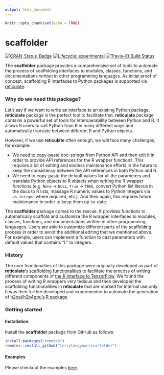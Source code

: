 ```yaml
---
output: html_document
---
```



```r
knitr::opts_chunk$set(echo = TRUE)
```

# scaffolder

[![CRAN_Status_Badge](http://www.r-pkg.org/badges/version/scaffolder)](https://cran.r-project.org/package=scaffolder)
[![Lifecycle: experimental](https://img.shields.io/badge/lifecycle-experimental-orange.svg)](https://www.tidyverse.org/lifecycle/#experimental)
[![Travis-CI Build
Status](https://travis-ci.org/terrytangyuan/scaffolder.svg?branch=master)](https://travis-ci.org/terrytangyuan/scaffolder)

The **scaffolder** package provides a comprehensive set of tools to automate the process of scaffolding interfaces to modules, classes, functions, and documentations written in other programming languages. As initial proof of concept, scaffolding R interfaces to Python packages is supported via [reticulate](https://github.com/rstudio/reticulate).

### Why do we need this package?

Let's say if we want to write an interface to an existing Python package. **reticulate** package is the perfect tool to facilitate that. **reticulate** package contains a powerful set of tools for interoperability between Python and R. It allows R users to call Python from R in many different ways and automatically translate between different R and Python objects.

However, if we use **reticulate** often enough, we will face many challenges, for example:

* We need to copy-paste doc-strings from Python API and then edit it in order to provide API references for the R wrapper functions. This requires a lot of editing and endless maintenance efforts in the future to keep the consistency between the API references in both Python and R.
* We need to copy-paste the default values for all the parameters and translate Python objects to R objects when writing the R wrapper functions (e.g. `None` -> `NULL`, `True` -> `TRUE`, convert Python list literals in the docs to R lists, massage R numeric values to Python integers via `as.integer` where required, etc.). And then again, this requires future maintenance in order to keep them up-to-date.

The **scaffolder** package comes to the rescue. It provides functions to automatically scaffold and customize the R wrapper interfaces to modules, classes, functions, and documentations written in other programming languages. Users are able to customize different parts of the scaffolding process in order to avoid the additional editing that we mentioned above. For example, users can implement a function to cast parameters with default values that contains "L" to integers.

### History

The core functionalties of this package were originally developed as part of **reticulate**'s [scaffolding functionalities](https://github.com/rstudio/reticulate/blob/a046bd12eecc7c879ff14637367d661c707b5d8d/R/wrapper.R) to facilitate the process of writing different components of [the R interface to TensorFlow](https://tensorflow.rstudio.com/). We found the process of writing R wrappers very tedious and then developed the scaffolding functionalities in **reticulate** that are marked for internal use only. It was then further developed and experimented to automate the generation of [h2oai/h2o4gpu's R package](https://github.com/h2oai/h2o4gpu/tree/2af2bc75cef4ad93a28b80c1359c2cefe758a643/src/interface_r/).

### Getting started

#### Installation

Install the **scaffolder** package from GitHub as follows:

```r
install.packages("remotes")
remotes::install_github("terrytangyuan/scaffolder")
```

#### Examples

Please checkout the examples [here](https://terrytangyuan.github.io/scaffolder/articles/intro.html).
